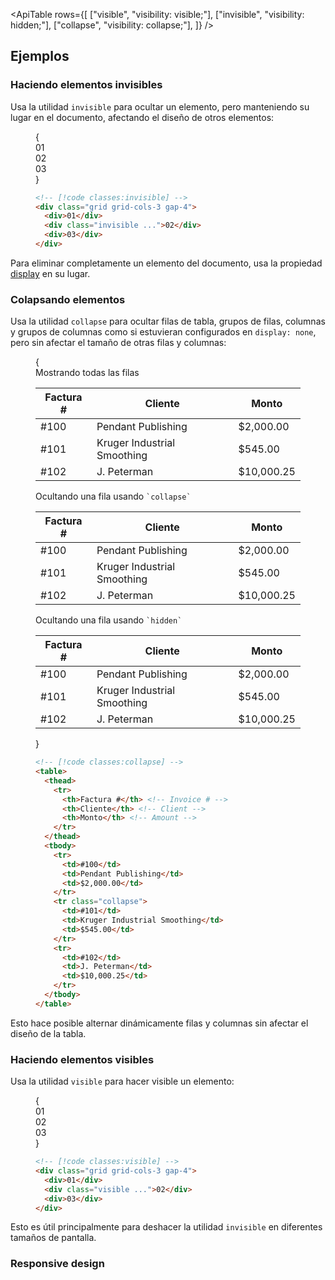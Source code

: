 

<ApiTable
  rows={[
    ["visible", "visibility: visible;"],
    ["invisible", "visibility: hidden;"],
    ["collapse", "visibility: collapse;"],
  ]}
/>

## Ejemplos

### Haciendo elementos invisibles

Usa la utilidad `invisible` para ocultar un elemento, pero manteniendo su lugar en el documento, afectando el diseño de otros elementos:

<Figure>

<Example>
  {
    <div className="grid grid-cols-1">
      <Stripes border className="col-start-1 row-start-1 rounded-lg" />
      <div className="col-start-1 row-start-1 grid grid-cols-3 gap-4 font-mono text-sm leading-6 font-bold text-white">
        <div className="flex items-center justify-center rounded-lg bg-cyan-500 p-4">01</div>
        <div className="invisible flex items-center justify-center rounded-lg bg-cyan-500 p-4">02</div>
        <div className="flex items-center justify-center rounded-lg bg-cyan-500 p-4">03</div>
      </div>
    </div>
  }
</Example>

```html
<!-- [!code classes:invisible] -->
<div class="grid grid-cols-3 gap-4">
  <div>01</div>
  <div class="invisible ...">02</div>
  <div>03</div>
</div>
```

</Figure>

Para eliminar completamente un elemento del documento, usa la propiedad [display](/docs/display#hidden) en su lugar.

### Colapsando elementos

Usa la utilidad `collapse` para ocultar filas de tabla, grupos de filas, columnas y grupos de columnas como si estuvieran configurados en `display: none`, pero sin afectar el tamaño de otras filas y columnas:

<Figure>

<Example padding={false}>
  {
    <div className="py-8">
      <div className="mb-3 pl-4 text-sm font-medium text-gray-500 dark:text-gray-400">Mostrando todas las filas</div>
      <table className="w-full border-collapse border-y border-gray-400 bg-white text-sm dark:border-gray-500 dark:bg-gray-800">
        <thead className="bg-gray-50 dark:bg-gray-700">
          <tr>
            <th className="border border-gray-300 px-4 py-3 text-left font-semibold text-gray-900 first:border-l-0 last:border-r-0 dark:border-gray-600 dark:text-gray-200">
              Factura #
            </th>
            <th className="border border-gray-300 px-4 py-3 text-left font-semibold text-gray-900 first:border-l-0 last:border-r-0 dark:border-gray-600 dark:text-gray-200">
              Cliente
            </th>
            <th className="border border-gray-300 px-4 py-3 text-right font-semibold text-gray-900 first:border-l-0 last:border-r-0 dark:border-gray-600 dark:text-gray-200">
              Monto
            </th>
          </tr>
        </thead>
        <tbody>
          <tr>
            <td className="border border-gray-300 px-4 py-3 text-gray-500 first:border-l-0 last:border-r-0 dark:border-gray-700 dark:text-gray-400">
              #100
            </td>
            <td className="border border-gray-300 px-4 py-3 text-gray-500 first:border-l-0 last:border-r-0 dark:border-gray-700 dark:text-gray-400">
              Pendant Publishing
            </td>
            <td className="border border-gray-300 px-4 py-3 text-right text-gray-500 tabular-nums first:border-l-0 last:border-r-0 dark:border-gray-700 dark:text-gray-400">
              $2,000.00
            </td>
          </tr>
          <tr>
            <td className="border border-gray-300 px-4 py-3 text-gray-500 first:border-l-0 last:border-r-0 dark:border-gray-700 dark:text-gray-400">
              #101
            </td>
            <td className="border border-gray-300 px-4 py-3 text-gray-500 first:border-l-0 last:border-r-0 dark:border-gray-700 dark:text-gray-400">
              Kruger Industrial Smoothing
            </td>
            <td className="border border-gray-300 px-4 py-3 text-right text-gray-500 tabular-nums first:border-l-0 last:border-r-0 dark:border-gray-700 dark:text-gray-400">
              $545.00
            </td>
          </tr>
          <tr>
            <td className="border border-gray-300 px-4 py-3 text-gray-500 first:border-l-0 last:border-r-0 dark:border-gray-700 dark:text-gray-400">
              #102
            </td>
            <td className="border border-gray-300 px-4 py-3 text-gray-500 first:border-l-0 last:border-r-0 dark:border-gray-700 dark:text-gray-400">
              J. Peterman
            </td>
            <td className="border border-gray-300 px-4 py-3 text-right text-gray-500 tabular-nums first:border-l-0 last:border-r-0 dark:border-gray-700 dark:text-gray-400">
              $10,000.25
            </td>
          </tr>
        </tbody>
      </table>
      <div className="mt-10 mb-3 pl-4 text-sm font-medium text-gray-500 dark:text-gray-400">
        Ocultando una fila usando <code className="text-xs text-gray-700 dark:text-gray-300">`collapse`</code>
      </div>
      <table className="w-full border-collapse border-y border-gray-400 bg-white text-sm dark:border-gray-500 dark:bg-gray-800">
        <thead className="bg-gray-50 dark:bg-gray-700">
          <tr>
            <th className="border border-gray-300 px-4 py-3 text-left font-semibold text-gray-900 first:border-l-0 last:border-r-0 dark:border-gray-600 dark:text-gray-200">
              Factura #
            </th>
            <th className="border border-gray-300 px-4 py-3 text-left font-semibold text-gray-900 first:border-l-0 last:border-r-0 dark:border-gray-600 dark:text-gray-200">
              Cliente
            </th>
            <th className="border border-gray-300 px-4 py-3 text-right font-semibold text-gray-900 first:border-l-0 last:border-r-0 dark:border-gray-600 dark:text-gray-200">
              Monto
            </th>
          </tr>
        </thead>
        <tbody>
          <tr>
            <td className="border border-gray-300 px-4 py-3 text-gray-500 first:border-l-0 last:border-r-0 dark:border-gray-700 dark:text-gray-400">
              #100
            </td>
            <td className="border border-gray-300 px-4 py-3 text-gray-500 first:border-l-0 last:border-r-0 dark:border-gray-700 dark:text-gray-400">
              Pendant Publishing
            </td>
            <td className="border border-gray-300 px-4 py-3 text-right text-gray-500 tabular-nums first:border-l-0 last:border-r-0 dark:border-gray-700 dark:text-gray-400">
              $2,000.00
            </td>
          </tr>
          <tr className="collapse">
            <td className="border border-gray-300 px-4 py-3 text-gray-500 first:border-l-0 last:border-r-0 dark:border-gray-700 dark:text-gray-400">
              #101
            </td>
            <td className="border border-gray-300 px-4 py-3 text-gray-500 first:border-l-0 last:border-r-0 dark:border-gray-700 dark:text-gray-400">
              Kruger Industrial Smoothing
            </td>
            <td className="border border-gray-300 px-4 py-3 text-right text-gray-500 tabular-nums first:border-l-0 last:border-r-0 dark:border-gray-700 dark:text-gray-400">
              $545.00
            </td>
          </tr>
          <tr>
            <td className="border border-gray-300 px-4 py-3 text-gray-500 first:border-l-0 last:border-r-0 dark:border-gray-700 dark:text-gray-400">
              #102
            </td>
            <td className="border border-gray-300 px-4 py-3 text-gray-500 first:border-l-0 last:border-r-0 dark:border-gray-700 dark:text-gray-400">
              J. Peterman
            </td>
            <td className="border border-gray-300 px-4 py-3 text-right text-gray-500 tabular-nums first:border-l-0 last:border-r-0 dark:border-gray-700 dark:text-gray-400">
              $10,000.25
            </td>
          </tr>
        </tbody>
      </table>
      <div className="mt-10 mb-3 pl-4 text-sm font-medium text-gray-500 dark:text-gray-400">
        Ocultando una fila usando <code className="text-xs text-gray-700 dark:text-gray-300">`hidden`</code>
      </div>
      <table className="w-full border-collapse border-y border-gray-400 bg-white text-sm dark:border-gray-500 dark:bg-gray-800">
        <thead className="bg-gray-50 dark:bg-gray-700">
          <tr>
            <th className="border border-gray-300 px-4 py-3 text-left font-semibold text-gray-900 first:border-l-0 last:border-r-0 dark:border-gray-600 dark:text-gray-200">
              Factura #
            </th>
            <th className="border border-gray-300 px-4 py-3 text-left font-semibold text-gray-900 first:border-l-0 last:border-r-0 dark:border-gray-600 dark:text-gray-200">
              Cliente
            </th>
            <th className="border border-gray-300 px-4 py-3 text-right font-semibold text-gray-900 first:border-l-0 last:border-r-0 dark:border-gray-600 dark:text-gray-200">
              Monto
            </th>
          </tr>
        </thead>
        <tbody>
          <tr>
            <td className="border border-gray-300 px-4 py-3 text-gray-500 first:border-l-0 last:border-r-0 dark:border-gray-700 dark:text-gray-400">
              #100
            </td>
            <td className="border border-gray-300 px-4 py-3 text-gray-500 first:border-l-0 last:border-r-0 dark:border-gray-700 dark:text-gray-400">
              Pendant Publishing
            </td>
            <td className="border border-gray-300 px-4 py-3 text-right text-gray-500 tabular-nums first:border-l-0 last:border-r-0 dark:border-gray-700 dark:text-gray-400">
              $2,000.00
            </td>
          </tr>
          <tr className="hidden">
            <td className="border border-gray-300 px-4 py-3 text-gray-500 first:border-l-0 last:border-r-0 dark:border-gray-700 dark:text-gray-400">
              #101
            </td>
            <td className="border border-gray-300 px-4 py-3 text-gray-500 first:border-l-0 last:border-r-0 dark:border-gray-700 dark:text-gray-400">
              Kruger Industrial Smoothing
            </td>
            <td className="border border-gray-300 px-4 py-3 text-right text-gray-500 tabular-nums first:border-l-0 last:border-r-0 dark:border-gray-700 dark:text-gray-400">
              $545.00
            </td>
          </tr>
          <tr>
            <td className="border border-gray-300 px-4 py-3 text-gray-500 first:border-l-0 last:border-r-0 dark:border-gray-700 dark:text-gray-400">
              #102
            </td>
            <td className="border border-gray-300 px-4 py-3 text-gray-500 first:border-l-0 last:border-r-0 dark:border-gray-700 dark:text-gray-400">
              J. Peterman
            </td>
            <td className="border border-gray-300 px-4 py-3 text-right text-gray-500 tabular-nums first:border-l-0 last:border-r-0 dark:border-gray-700 dark:text-gray-400">
              $10,000.25
            </td>
          </tr>
        </tbody>
      </table>
    </div>
  }
</Example>

```html
<!-- [!code classes:collapse] -->
<table>
  <thead>
    <tr>
      <th>Factura #</th> <!-- Invoice # -->
      <th>Cliente</th> <!-- Client -->
      <th>Monto</th> <!-- Amount -->
    </tr>
  </thead>
  <tbody>
    <tr>
      <td>#100</td>
      <td>Pendant Publishing</td>
      <td>$2,000.00</td>
    </tr>
    <tr class="collapse">
      <td>#101</td>
      <td>Kruger Industrial Smoothing</td>
      <td>$545.00</td>
    </tr>
    <tr>
      <td>#102</td>
      <td>J. Peterman</td>
      <td>$10,000.25</td>
    </tr>
  </tbody>
</table>
```

</Figure>

Esto hace posible alternar dinámicamente filas y columnas sin afectar el diseño de la tabla.

### Haciendo elementos visibles

Usa la utilidad `visible` para hacer visible un elemento:

<Figure>

<Example>
  {
    <div className="grid grid-cols-3 gap-4 font-mono text-sm leading-6 font-bold text-white">
      <div className="flex items-center justify-center rounded-lg bg-fuchsia-500 p-4">01</div>
      <div className="visible flex items-center justify-center rounded-lg bg-fuchsia-500 p-4">02</div>
      <div className="flex items-center justify-center rounded-lg bg-fuchsia-500 p-4">03</div>
    </div>
  }
</Example>

```html
<!-- [!code classes:visible] -->
<div class="grid grid-cols-3 gap-4">
  <div>01</div>
  <div class="visible ...">02</div>
  <div>03</div>
</div>
```

</Figure>

Esto es útil principalmente para deshacer la utilidad `invisible` en diferentes tamaños de pantalla.

### Responsive design

<ResponsiveDesign property="visibility" defaultClass="visible" featuredClass="invisible" />
